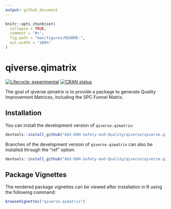 ```yaml
---
output: github_document
---
```


<!-- README.md is generated from README.Rmd. Please edit that file -->

```r
knitr::opts_chunk$set(
  collapse = TRUE,
  comment = "#>",
  fig.path = "man/figures/README-",
  out.width = "100%"
)
```

# qiverse.qimatrix

<!-- badges: start -->

[![Lifecycle: experimental](https://img.shields.io/badge/lifecycle-experimental-orange.svg)](https://lifecycle.r-lib.org/articles/stages.html#experimental) [![CRAN status](https://www.r-pkg.org/badges/version/qiverse.qimatrix)](https://CRAN.R-project.org/package=qiverse.qimatrix)

<!-- badges: end -->

The goal of qiverse.qimatrix is to provide a package to generate Quality Improvement Matrices, including the SPC Funnel Matrix.

## Installation

You can install the development version of `qiverse.qimatrix`:

``` r
devtools::install_github("AUS-DOH-Safety-and-Quality/qiverse/qiverse.qimatrix")
```

Branches of the development version of `qiverse.qimatrix` can also be installed through the "ref" option:

``` r
devtools::install_github("AUS-DOH-Safety-and-Quality/qiverse/qiverse.qimatrix", ref = "branch-a")
```

## Package Vignettes

The rendered package vignettes can be viewed after installation in R using the following command:

``` r
browseVignettes("qiverse.qimatrix")
```
